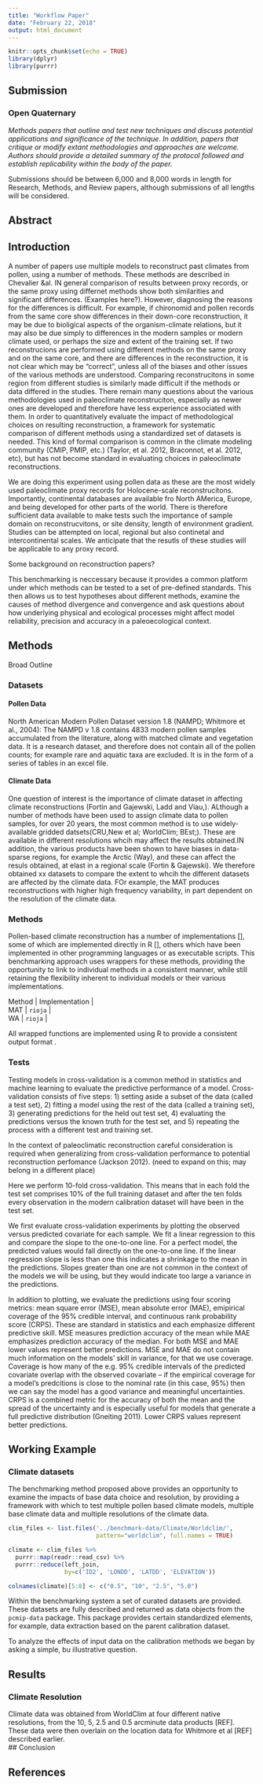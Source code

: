 ```yaml
---
title: "Workflow Paper"
date: "February 22, 2018"
output: html_document
---
```


```r
knitr::opts_chunk$set(echo = TRUE)
library(dplyr)
library(purrr)
```

## Submission

### Open Quaternary

*Methods papers that outline and test new techniques and discuss potential applications and significance of the technique. In addition, papers that critique or modify extant methodologies and approaches are welcome. Authors should provide a detailed summary of the protocol followed and establish replicability within the body of the paper.*

Submissions should be between 6,000 and 8,000 words in length for Research, Methods, and Review papers, although submissions of all lengths will be considered.

## Abstract


## Introduction

A number of papers use multiple models to reconstruct past climates from pollen, using a number of methods.  These methods are described in Chevalier &al. IN general comparison of results between proxy records, or the same proxy using differnet methods show both similarities and significant differences. (Examples here?). However, diagnosing the reasons for the differences is difficult. For example, if chironomid and pollen records from the same core show differences in their down-core reconstruction, it may be due to bioligical aspects of the organism-climate relations, but it may also be due simply to differences in the modern samples or modern climate used, or perhaps the size and extent of the training set. If two reconstrucions are performed using different methods on the same proxy and on the same core, and there are differences in the reconstruction, it is not clear which may be "correct", unless all of the biases and other issues of the various methods are understood.  Comparing reconstrucitons in some region from different studies is similarly made difficult if the methods or data differed in the studies. There remain many questions about the various methodologies used in paleoclimate reconstruciton, especially as newer ones are developed and therefore have less experience associated with them. In order to quantitatively evaluate the impact of methodological choices on resulting reconstruction, a framework for systematic comparison of different methods using a standardized set of datasets is needed. This kind of formal comparison is common in the climate modeling community (CMIP, PMIP, etc.) (Taylor, et al. 2012, Braconnot, et al. 2012, etc), but has not become standard in evaluating choices in paleoclimate reconstructions. 

We are doing this experiment using pollen data as these are the most widely used paleoclimate proxy records for Holocene-scale reconstrucitons. Importantly, continental databases are available fro North AMerica, Europe, and being developed for other parts of the world. There is therefore sufficient data available to make tests such the importance of sample domain on reconstrucvitons, or site density, length of environment gradient. Studies can be attempted on local, regional but also continetal and intercontinental scales. We anticipate that the resutls of these studies will be applicable to any proxy record. 

Some background on reconstruction papers?

This benchmarking is neccessary because it provides a common platform under which methods can be tested to a set of pre-defined standards.  This then allows us to test hypotheses about different methods, examine the causes of method divergence and convergence and ask questions about how underlying physical and ecological processes might affect model reliability, precision and accuracy in a paleoecological context.

## Methods

Broad Outline

### Datasets

#### Pollen Data
North American Modern Pollen Dataset version 1.8 (NAMPD; Whitmore et al., 2004):  The NAMPD v 1.8 contains 4833 modern pollen samples accumulated from the literature, along with matched climate and vegetation data. It is a research dataset, and therefore does not contain all of the pollen counts; for example rare and aquatic taxa are excluded. It is in the form of a series of tables in an excel file.  

#### Climate Data
One question of interest is the importance of climate dataset in affecting climate reconstructions (Fortin and Gajewski, Ladd and Viau,). ALthough a number of methods have been used to assign climate data to pollen samples, for over 20 years, the most common method is to use widely-available gridded datsets(CRU,New et al; WorldClim; BEst;). These are available in different resolutions whcih may affect the results obtained.IN addition, the various products have been shown to have biases in data-sparse regions, for example the Arctic (Way), and these can affect the resuls obtained, at elast in a regional scale (Fortin & Gajewski). We therefore obtained xx datasets to compare the extent to whcih the different datasets are affected by the climate data. FOr example, the MAT produces reconstructions with higher high frequency variability, in part dependent on the resolution of the climate data.


### Methods

Pollen-based climate reconstruction has a number of implementations [], some of which are implemented directly in R [], others which have been implemented in other programming languages or as executable scripts.  This benchmarking approach uses wrappers for these methods, providing the opportunity to link to individual methods in a consistent manner, while still retaining the flexibility inherent to individual models or their various implementations.

| Method | Implementation |
| MAT | `rioja` |
| WA | `rioja`  |

All wrapped functions are implemented using R to provide a consistent output format []().  

### Tests

Testing models in cross-validation is a common method in statistics and machine learning to evaluate the predictive performance of a model. Cross-validation consists of five steps: 1) setting aside a subset of the data (called a test set), 2) fitting a model using the rest of the data (called a training set), 3) generating predictions for the held out test set, 4) evaluating the predictions versus the known truth for the test set, and 5) repeating the process with a different test and training set.

In the context of paleoclimatic reconstruction careful consideration is required when generalizing from cross-validation performance to potential reconstruction perfomance (Jackson 2012). (need to expand on this; may belong in a different place)

Here we perform 10-fold cross-validation. This means that in each fold the test set comprises 10% of the full training dataset and after the ten folds every observation in the modern calibration dataset will have been in the test set. 

We first evaluate cross-validation experiments by plotting the observed versus predicted covariate for each sample. We fit a linear regression to this and compare the slope to the one-to-one line. For a perfect model, the predicted values would fall directly on the one-to-one line. If the linear regression slope is less than one this indicates a shrinkage to the mean in the predictions. Slopes greater than one are not common in the context of the models we will be using, but they would indicate too large a variance in the predictions. 

In addition to plotting, we evaluate the predictions using four scoring metrics: mean square error (MSE), mean absolute error (MAE), emipirical coverage of the 95% credible interval, and continuous rank probability score (CRPS). These are standard in statistics and each emphasize different predictive skill. MSE measures prediction accuracy of the mean while MAE emphasizes prediction accuracy of the median. For both MSE and MAE lower values represent better predictions. MSE and MAE do not contain much information on the models' skill in variance, for that we use coverage. Coverage is how many of the e.g. 95% credible intervals of the predicted covariate overlap with the observed covariate -- if the empirical coverage for a model's predcitions is close to the nominal rate (in this case, 95%) then we can say the model has a good variance and meaningful uncertainties. CRPS is a combined metric for the accuracy of both the mean and the spread of the uncertainty and is especially useful for models that generate a full predictive distribution (Gneiting 2011). Lower CRPS values represent better predictions. 

## Working Example

### Climate datasets

The benchmarking method proposed above provides an opportunity to examine the impacts of base data choice and resolution, by providing a framework with which to test multiple pollen based climate models, multiple base climate data and multiple resolutions of the climate data.

```r
clim_files <- list.files('../benchmark-data/Climate/Worldclim/',
                         pattern="worldclim", full.names = TRUE)

climate <- clim_files %>% 
  purrr::map(readr::read_csv) %>% 
  purrr::reduce(left_join, 
                by=c('ID2', 'LONDD', 'LATDD', 'ELEVATION'))

colnames(climate)[5:8] <- c("0.5", "10", "2.5", "5.0")

```

Within the benchmarking system a set of curated datasets are provided.  These datasets are fully described and returned as data objects from the `pcmip-data` package.  This package provides certain standardized elements, for example, data extraction based on the parent calibration dataset.

To analyze the effects of input data on the calibration methods we began by asking a simple, bu illustrative question.

## Results

### Climate Resolution

Climate data was obtained from WorldClim at four different native resolutions, from the 10, 5, 2.5 and 0.5 arcminute data products [REF].  These data were then overlain on the location data for Whitmore et al [REF] described earlier.  
## Conclusion

## References

